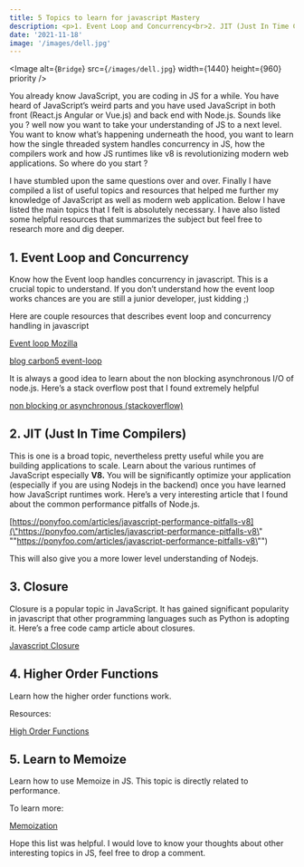 ```yaml
---
title: 5 Topics to learn for javascript Mastery 
description: <p>1. Event Loop and Concurrency<br>2. JIT (Just In Time Compilers)<br>3. Closure<br>4. Higher Order Functions <br>5. Learn to Memoize</p>
date: '2021-11-18'
image: '/images/dell.jpg'
---
```



<Image
  alt={`Bridge`}
  src={`/images/dell.jpg`}
  width={1440}
  height={960}
  priority
/>

<Stepper />

You already know JavaScript, you are coding in JS for a while. You have heard of JavaScript’s weird parts and you have used JavaScript in both front (React.js Angular or Vue.js) and back end with Node.js. Sounds like you ? well now you want to take your understanding of JS to a next level. You want to know what’s happening underneath the hood, you want to learn how the single threaded system handles concurrency in JS, how the compilers work and how JS runtimes like v8 is revolutionizing modern web applications. So where do you start ?

I have stumbled upon the same questions over and over. Finally I have compiled a list of useful topics and resources that helped me further my knowledge of JavaScript as well as modern web application. Below I have listed the main topics that I felt is absolutely necessary. I have also listed some helpful resources that summarizes the subject but feel free to research more and dig deeper.

## 1.  **Event Loop and Concurrency**
    



Know how the Event loop handles concurrency in javascript. This is a crucial topic to understand. If you don’t understand how the event loop works chances are you are still a junior developer, just kidding ;)

Here are couple resources that describes event loop and concurrency handling in javascript

[Event loop Mozilla](\"https://developer.mozilla.org/en-US/docs/Web/JavaScript/EventLoop\" "\"https://developer.mozilla.org/en-US/docs/Web/JavaScript/EventLoop\"")

[blog carbon5 event-loop](\"https://blog.carbonfive.com/2013/10/27/the-javascript-event-loop-explained/\" "\"https://blog.carbonfive.com/2013/10/27/the-javascript-event-loop-explained/\"")

It is always a good idea to learn about the non blocking asynchronous I/O of node.js. Here’s a stack overflow post that I found extremely helpful

[non blocking or asynchronous (stackoverflow)](\"https://stackoverflow.com/questions/10570246/what-is-non-blocking-or-asynchronous-i-o-in-node-js\" "\"https://stackoverflow.com/questions/10570246/what-is-non-blocking-or-asynchronous-i-o-in-node-js\"")

## **2\. JIT (Just In Time Compilers)**

This is one is a broad topic, nevertheless pretty useful while you are building applications to scale. Learn about the various runtimes of JavaScript especially **V8.** You will be significantly optimize your application (especially if you are using Nodejs in the backend) once you have learned how JavaScript runtimes work. Here’s a very interesting article that I found about the common performance pitfalls of Node.js.

[https://ponyfoo.com/articles/javascript-performance-pitfalls-v8](\"https://ponyfoo.com/articles/javascript-performance-pitfalls-v8\" "\"https://ponyfoo.com/articles/javascript-performance-pitfalls-v8\"")

This will also give you a more lower level understanding of Nodejs.

## **3\. Closure**

Closure is a popular topic in JavaScript. It has gained significant popularity in javascript that other programming languages such as Python is adopting it. Here’s a free code camp article about closures.

[Javascript Closure](\"https://medium.freecodecamp.org/javascript-closures-simplified-d0d23fa06ba4\" "\"https://medium.freecodecamp.org/javascript-closures-simplified-d0d23fa06ba4\"")

## **4\. Higher Order Functions**

Learn how the higher order functions work.

Resources:

[High Order Functions](\"https://blog.bitsrc.io/understanding-higher-order-functions-in-javascript-75461803bad\" "\"https://blog.bitsrc.io/understanding-higher-order-functions-in-javascript-75461803bad\"")

## **5\. Learn to Memoize**

Learn how to use Memoize in JS. This topic is directly related to performance.

To learn more:

[Memoization](\"https://medium.freecodecamp.org/understanding-memoize-in-javascript-51d07d19430e\" "\"https://medium.freecodecamp.org/understanding-memoize-in-javascript-51d07d19430e\"")

Hope this list was helpful. I would love to know your thoughts about other interesting topics in JS, feel free to drop a comment.